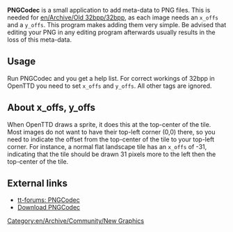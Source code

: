 '''PNGCodec''' is a small application to add meta-data to PNG files. This is needed for [[en/Archive/Old 32bpp/32bpp]], as each image needs an <code>x_offs</code> and a <code>y_offs</code>. This program makes adding them very simple. Be advised that editing your PNG in any editing program afterwards usually results in the loss of this meta-data.

==Usage==

Run PNGCodec and you get a help list. For correct workings of 32bpp in OpenTTD you need to set <code>x_offs</code> and <code>y_offs</code>. All other tags are ignored.

==About x_offs, y_offs==

When OpenTTD draws a sprite, it does this at the top-center of the tile. Most images do not want to have their top-left corner (0,0) there, so you need to indicate the offset from the top-center of the tile to your top-left corner. For instance, a normal flat landscape tile has an <code>x_offs</code> of -31, indicating that the tile should be drawn 31 pixels more to the left then the top-center of the tile.

==External links==

* [http://www.tt-forums.net/viewtopic.php?t=32684 tt-forums: PNGCodec]
* [http://www.openttd.org/download-pngcodec Download PNGCodec]

[[Category:en/Archive/Community/New Graphics]]
